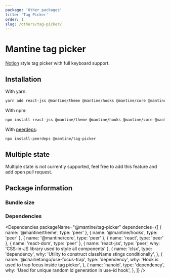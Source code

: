 ```yaml
---
package: 'Other packages'
title: 'Tag Picker'
order: 1
slug: /others/tag-picker/
---
```


# Mantine tag picker

[Notion](https://www.notion.so/) style tag picker with full keyboard support.

## Installation

With yarn:

```sh
yarn add react-jss @mantine/theme @mantine/hooks @mantine/core @mantine/tag-picker
```

With npm:

```sh
npm install react-jss @mantine/theme @mantine/hooks @mantine/core @mantine/tag-picker
```

With [peerdeps](https://www.npmjs.com/package/install-peerdeps):

```sh
npx install-peerdeps @mantine/tag-picker
```

## Multiple state

Multiple state is not currently supported, feel free to add this feature and add <GatsbyLink to="/pages/contribute/">open pull request</GatsbyLink>.

## Package information

### Bundle size

<BundleSize packageName="@mantine/tag-picker" />

### Dependencies

<Dependencies
  packageName="@mantine/tag-picker"
  dependencies={[
    { name: '@mantine/theme', type: 'peer' },
    { name: '@mantine/hooks', type: 'peer' },
    { name: '@mantine/core', type: 'peer' },
    { name: 'react', type: 'peer' },
    { name: 'react-dom', type: 'peer' },
    { name: 'react-jss', type: 'peer', why: 'CSS-in-JS library used to style all components' },
    {
      name: 'clsx',
      type: 'dependency',
      why: 'Utility to construct className stings conditionally',
    },
    {
      name: '@charlietango/use-focus-trap',
      type: 'dependency',
      why: 'Hook is used to trap focus inside tag picker',
    },
    {
      name: 'nanoid',
      type: 'dependency',
      why: 'Used for unique random id generation in use-id hook',
    },
  ]}
/>
